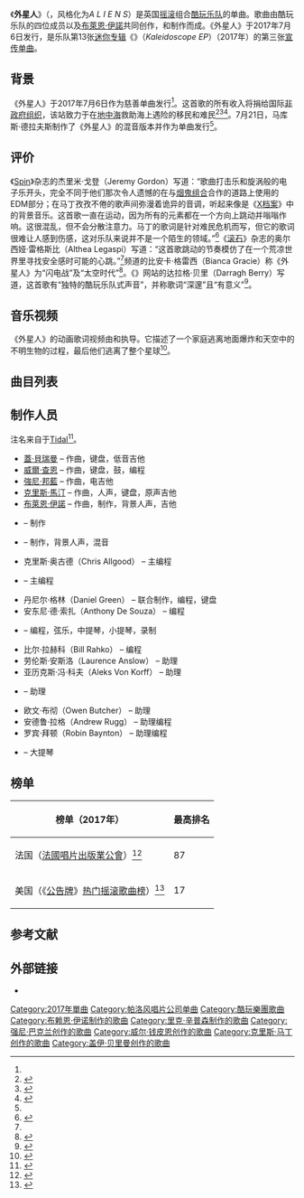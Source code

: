 {{NoteTA
|G1=Music
|G2=Show
|G3=Coldplay
|1=zh-hans:烟鬼组合;zh-hant:老菸槍雙人組;
|2=zh-cn:公告牌; zh-hk:告示牌; zh-tw:告示牌;
}}

{{Infobox song
| name     = A L I E N S
| cover    = File:Aliens Coldplay.jpg
| alt      =
| type     = promotional single
| artist   = [[酷玩樂團|酷玩樂團]]
| EP       = {{tsl|en|Kaleidoscope EP||Kaleidoscope EP}}
| released = {{start date|2017|7|6}}
| format   = [[數位音樂下載|數位音樂下載]]
| recorded =
| studio   =
| genre    =
| length   = {{duration|m=4|s=42}}
| label    = [[帕洛风唱片公司|帕洛风]]
|writer=| composer = {{hlist|[[蓋·貝瑞曼|蓋·貝瑞曼]]|[[強尼·邦藍|強尼·邦藍]]|[[威爾·查恩|威爾·查恩]]|[[克里斯·馬汀|克里斯·馬汀]]|[[布萊恩·伊諾|布萊恩·伊諾]]}}
| lyricist =
| producer = {{hlist|{{tsl|en|Markus Dravs|马库斯·德拉夫斯|马库斯·德拉夫斯}}|{{tsl|en|Rik Simpson|里克·辛普森|里克·辛普森}}|布萊恩·伊諾}}
| misc = {{External music video|{{YouTube|we-LaiQNY5s|《Aliens》}}|type=song}}
}}

《'''外星人'''》（{{lang-en|''Aliens''}}，风格化为''A L I E N S''）是英国[[摇滚乐|摇滚]]组合[[酷玩乐队|酷玩乐队]]的单曲。歌曲由酷玩乐队的四位成员以及[[布萊恩·伊諾|布萊恩·伊諾]]共同创作，{{tsl|en|Markus Dravs|马库斯·德拉夫斯|马库斯·德拉夫斯}}和{{tsl|en|Rik Simpson|里克·辛普森|里克·辛普森}}制作而成。《外星人》于2017年7月6日发行，是乐队第13张[[迷你专辑|迷你专辑]]《{{le|万花筒EP|Kaleidoscope EP}}》（''Kaleidoscope EP''）（2017年）的第三张[[宣传单曲|宣传单曲]]。

==背景==
《外星人》于2017年7月6日作为慈善单曲发行<ref name="Single1"/>。这首歌的所有收入将捐给国际[[非政府组织|非政府组织]]{{le|海上移民援助站|Migrant Offshore Aid Station}}，该站致力于在[[地中海|地中海]]救助海上遇险的移民和难民<ref>{{Cite news|last=Stutz|first=Colin|date=2017-07-06|title=Coldplay Share 'A L I E N S' Song & Lyric Video, Proceeds Will Aid Migrants|url=https://www.billboard.com/articles/columns/rock/7857858/coldplay-aliens-kaleidoscope-lyric-video-migrants-aid|work=Billboard|access-date=2017-07-12|archive-date=2017-07-12|archive-url=https://web.archive.org/web/20170712032339/http://www.billboard.com/articles/columns/rock/7857858/coldplay-aliens-kaleidoscope-lyric-video-migrants-aid|dead-url=no}}</ref><ref>{{Cite news|last=Jones|first=Damian|date=2017-07-07|title=Watch Coldplay's crazy space video for Brian Eno produced track 'A L I E N S'|url=https://www.nme.com/news/music/watch-coldplays-crazy-space-video-for-brian-eno-produced-track-aliens-2099632|work=[[新音乐快递|NME]]|access-date=2017-07-12|archive-date=2017-07-10|archive-url=https://web.archive.org/web/20170710035516/http://www.nme.com/news/music/watch-coldplays-crazy-space-video-for-brian-eno-produced-track-aliens-2099632|dead-url=no}}</ref><ref>{{Cite news|last=Anchorman|date=2017-07-06|title=New song A L I E N S available now!|url=http://coldplay.com/new-song-a-l-i-e-n-s-available-now/|work=coldplay.com|access-date=2017-07-12|archive-date=2017-07-12|archive-url=https://web.archive.org/web/20170712230402/http://coldplay.com/new-song-a-l-i-e-n-s-available-now/|dead-url=no}}</ref>。7月21日，马库斯·德拉夫斯制作了《外星人》的混音版本并作为单曲发行<ref name="Single2"/>。

==评价==
《[[Spin_(杂志)|Spin]]》杂志的杰里米·戈登（Jeremy Gordon）写道：“歌曲打击乐和旋涡般的电子乐开头，完全不同于他们那次令人遗憾的在与[[烟鬼组合|烟鬼组合]]合作的道路上使用的EDM部分；在马丁孜孜不倦的歌声间弥漫着诡异的音调，听起来像是《[[X档案|X档案]]》中的背景音乐。这首歌一直在运动，因为所有的元素都在一个方向上跳动并嗡嗡作响。这很混乱，但不会分散注意力。马丁的歌词是针对难民危机而写，但它的歌词很难让人感到伤感，这对乐队来说并不是一个陌生的领域。”<ref>{{Cite news|last=Gordon|first=Jeremy|date=2017-07-07|title=Coldplay's "A L I E N S" Is a Good Brian Eno Song|url=http://www.spin.com/2017/07/coldplay-aliens-review/|work=Spin|access-date=2017-07-12|archive-date=2017-07-11|archive-url=https://web.archive.org/web/20170711204506/http://www.spin.com/2017/07/coldplay-aliens-review/|dead-url=no}}</ref>《[[滚石_(杂志)|滚石]]》杂志的奥尔西娅·雷格斯比（Althea Legaspi）写道：“这首歌跳动的节奏模仿了在一个荒凉世界里寻找安全感时可能的心跳。”<ref name="Roll"/>{{le|Fuse (電視頻道)|Fuse (TV channel)|Fuse}}频道的比安卡·格雷西（Bianca Gracie）称《外星人》为“闪电战”及“太空时代”<ref>{{Cite news|last=Gracie|first=Bianca|date=2017-07-07|title=Coldplay Share Vibrant 'Aliens' Animated Lyric Video: Watchfuse|url=http://www.fuse.tv/2017/07/coldplay-aliens-animated-song-lyric-video|work=Fuse|access-date=2017-07-12|archive-date=2017-07-10|archive-url=https://web.archive.org/web/20170710021121/http://www.fuse.tv/2017/07/coldplay-aliens-animated-song-lyric-video|dead-url=no}}</ref>。《{{le|Joe|Joe (website)}}》网站的达拉格·贝里（Darragh Berry）写道，这首歌有“独特的酷玩乐队式声音”，并称歌词“深邃”且“有意义”<ref>{{Cite news|last=Berry|first=Darragh|date=2017-07-07|title=WATCH: Coldplay release video for brand new single 'Aliens' ahead of Irish concert|url=https://www.joe.ie/music/coldplay-ireland-croke-park-594460|work=Joe|access-date=2016-07-12|archive-date=2017-07-07|archive-url=https://web.archive.org/web/20170707111207/https://www.joe.ie/music/coldplay-ireland-croke-park-594460|dead-url=no}}</ref>。

==音乐视频==
《外星人》的动画歌词视频由{{le|黛安·玛特尔|Diane Martel}}和{{le|本·琼斯|Ben Jones (American cartoonist)}}执导。它描述了一个家庭逃离地面爆炸和天空中的不明生物的过程，最后他们逃离了整个星球<ref name="Roll">{{Cite news|last=Legaspi|first=Althea|date=2017-07-06|title=See Coldplay's Pulsating, Animated Lyric Video for 'Aliens'|url=https://www.rollingstone.com/music/news/see-coldplays-pulsating-animated-lyric-video-for-aliens-w491298|work=Rolling Stone|access-date=2017-07-12|archive-date=2017-07-10|archive-url=https://web.archive.org/web/20170710031941/http://www.rollingstone.com/music/news/see-coldplays-pulsating-animated-lyric-video-for-aliens-w491298|dead-url=no}}</ref>。

==曲目列表==
{{Track listing
| headline = 数字下载<ref name="Single1">{{cite web|url=https://play.google.com/store/music/album/Coldplay_A_L_I_E_N_S?id=Bvlkxqhivshvamcck5ufg6prqu4|title=Coldplay: A L I E N S|publisher=[[Google_Play|Google Play]]|accessdate=2017-11-15|archive-date=2017-07-13|archive-url=https://web.archive.org/web/20170713181626/https://play.google.com/store/music/album/Coldplay_A_L_I_E_N_S?id=Bvlkxqhivshvamcck5ufg6prqu4|dead-url=no}}</ref>
| title1 = Aliens
| length1 = 4:42
}}
{{Track listing
| headline = 数字下载 – 混音版<ref name="Single2">{{cite web|url=https://itunes.apple.com/gb/album/a-l-i-e-n-s-markus-dravs-remix-single/id1259955750|title=A L I E N S (Markus Dravs Remix) – Single by Coldplay|publisher=[[ITunes_Store|iTunes Store]]|location=United Kingdom|accessdate=2017-11-15|archive-date=2017-11-16|archive-url=https://web.archive.org/web/20171116181909/https://itunes.apple.com/gb/album/a-l-i-e-n-s-markus-dravs-remix-single/id1259955750|dead-url=no}}</ref>
| title1 = Aliens
| note1 = {{tsl|en|Markus Dravs||Markus Dravs}} remix
| length1 = 7:05
}}

==制作人员==
注名来自于[[Tidal|Tidal]]<ref>{{Cite web|url=https://listen.tidal.com/album/76001843|title=A L I E N S / Coldplay TIDAL|website=Tidal|access-date=2017-07-11}}</ref>。

{{Div col}}
* [[蓋·貝瑞曼|蓋·貝瑞曼]] – 作曲，键盘，低音吉他
* [[威爾·查恩|威爾·查恩]] – 作曲，键盘，鼓，编程
* [[強尼·邦藍|強尼·邦藍]] – 作曲，电吉他
* [[克里斯·馬汀|克里斯·馬汀]] – 作曲，人声，键盘，原声吉他
* [[布萊恩·伊諾|布萊恩·伊諾]] – 作曲，制作，背景人声，吉他
* {{tsl|en|Markus Dravs|马库斯·德拉夫斯|马库斯·德拉夫斯}} – 制作
* {{tsl|en|Rik Simpson|里克·辛普森|里克·辛普森}} – 制作，背景人声，混音
* 克里斯·奥古德（Chris Allgood） – 主编程
* {{tsl|en|Emily Lazar|艾米丽·拉扎|艾米丽·拉扎}} – 主编程
* 丹尼尔·格林（Daniel Green） – 联合制作，编程，键盘
* 安东尼·德·索扎（Anthony De Souza） – 编程
* {{tsl|en|John Metcalfe (composer)|约翰·梅特卡夫|约翰·梅特卡夫}} – 编程，弦乐，中提琴，小提琴，录制
* 比尔·拉赫科（Bill Rahko） – 编程
* 劳伦斯·安斯洛（Laurence Anslow） – 助理
* 亚历克斯·冯·科夫（Aleks Von Korff） – 助理
* {{tsl|en|Tom Bailey (musician)|汤姆·贝利|汤姆·贝利}} – 助理
* 欧文·布彻（Owen Butcher） – 助理
* 安德鲁·拉格（Andrew Rugg） – 助理编程
* 罗宾·拜顿（Robin Baynton） – 助理编程
* {{tsl|en|Davide Rossi|戴维·罗西|戴维·罗西}} – 大提琴
{{div col end}}

==榜单==
{| class="wikitable sortable plainrowheaders" style="text-align:center"
|-
! scope="col"| 榜单（2017年）
! scope="col"| 最高排名
|-
! scope="row"| 法国（[[法國唱片出版業公會|法國唱片出版業公會]]）<ref>{{cite web|url=http://www.snepmusique.com/tops-semaine/top-singles-telecharges/?ye=2017&we=28|title=Le Top de la semaine : Top Singles Téléchargés – SNEP (Week 28, 2017)|publisher=[[法國唱片出版業公會|Syndicat National de l'Édition Phonographique]]|language=Fr|accessdate=2017-07-18|archive-url=https://web.archive.org/web/20180120211443/http://www.snepmusique.com/tops-semaine/top-singles-telecharges/?ye=2017&we=28|archive-date=2018-01-20|dead-url=yes}}</ref>
| 87
|-
! scope="row"| 美国（《[[公告牌_(杂志)|公告牌]]》[[公告牌热门摇滚歌曲榜|热门摇滚歌曲榜]]）<ref>{{cite web|url=https://www.billboard.com/charts/rock-songs/2017-07-29|title=HOT ROCK & ALTERNATIVE SONGS|date=2017-07-29|work=Billboard|subscription=yes|accessdate=2020-07-30|archive-date=2018-05-11|archive-url=https://web.archive.org/web/20180511062043/https://www.billboard.com/charts/rock-songs/2017-07-29|dead-url=no}}</ref>
|17
|}

==参考文献==
{{reflist|30em}}

==外部链接==
* {{MetroLyrics song|coldplay|aliens}}

{{酷玩乐队歌曲}}

[[Category:2017年單曲|Category:2017年單曲]]
[[Category:帕洛风唱片公司单曲|Category:帕洛风唱片公司单曲]]
[[Category:酷玩樂團歌曲|Category:酷玩樂團歌曲]]
[[Category:布赖恩·伊诺制作的歌曲|Category:布赖恩·伊诺制作的歌曲]]
[[Category:里克·辛普森制作的歌曲|Category:里克·辛普森制作的歌曲]]
[[Category:强尼·巴克兰创作的歌曲|Category:强尼·巴克兰创作的歌曲]]
[[Category:威尔·钱皮恩创作的歌曲|Category:威尔·钱皮恩创作的歌曲]]
[[Category:克里斯·马丁创作的歌曲|Category:克里斯·马丁创作的歌曲]]
[[Category:盖伊·贝里曼创作的歌曲|Category:盖伊·贝里曼创作的歌曲]]